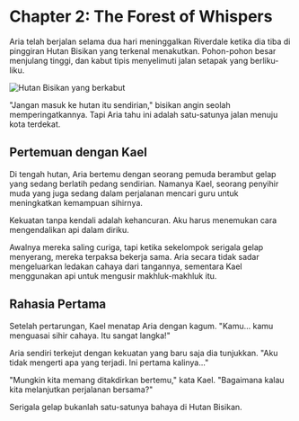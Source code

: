 # Chapter 2: The Forest of Whispers

Aria telah berjalan selama dua hari meninggalkan Riverdale ketika dia tiba di pinggiran Hutan Bisikan yang terkenal menakutkan. Pohon-pohon besar menjulang tinggi, dan kabut tipis menyelimuti jalan setapak yang berliku-liku.

<Image 
  src="/images/chapter-2-forest.jpg" 
  alt="Hutan Bisikan yang berkabut" 
  caption="Pintu masuk ke Hutan Bisikan yang misterius"
/>

"Jangan masuk ke hutan itu sendirian," bisikan angin seolah memperingatkannya. Tapi Aria tahu ini adalah satu-satunya jalan menuju kota terdekat.

## Pertemuan dengan Kael

Di tengah hutan, Aria bertemu dengan seorang pemuda berambut gelap yang sedang berlatih pedang sendirian. Namanya Kael, seorang penyihir muda yang juga sedang dalam perjalanan mencari guru untuk meningkatkan kemampuan sihirnya.

<Quote author="Kael">
Kekuatan tanpa kendali adalah kehancuran. Aku harus menemukan cara mengendalikan api dalam diriku.
</Quote>

Awalnya mereka saling curiga, tapi ketika sekelompok serigala gelap menyerang, mereka terpaksa bekerja sama. Aria secara tidak sadar mengeluarkan ledakan cahaya dari tangannya, sementara Kael menggunakan api untuk mengusir makhluk-makhluk itu.

## Rahasia Pertama

Setelah pertarungan, Kael menatap Aria dengan kagum. "Kamu... kamu menguasai sihir cahaya. Itu sangat langka!"

Aria sendiri terkejut dengan kekuatan yang baru saja dia tunjukkan. "Aku tidak mengerti apa yang terjadi. Ini pertama kalinya..."

"Mungkin kita memang ditakdirkan bertemu," kata Kael. "Bagaimana kalau kita melanjutkan perjalanan bersama?"

<Warning>
Serigala gelap bukanlah satu-satunya bahaya di Hutan Bisikan.
</Warning>